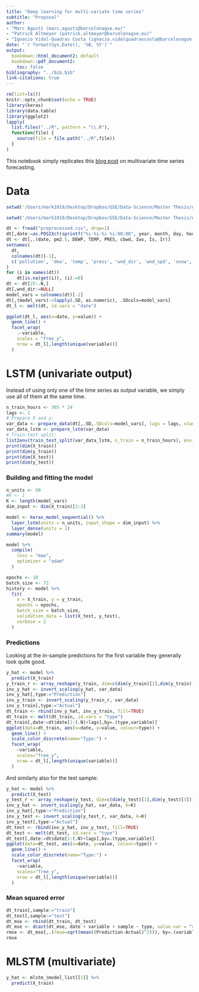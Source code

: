 ```yaml
---
title: "Deep learning for multi-variate time series"
subtitle: "Proposal"
author:
- "Marc Agustí (marc.agusti@barcelonagse.eu)"
- "Patrick Altmeyer (patrick.altmeyer@barcelonagse.eu)"
- "Ignacio Vidal-Quadras Costa (ignacio.vidalquadrascosta@barcelonagse.eu)"
date: "`r format(Sys.Date(), '%B, %Y')`"
output: 
  bookdown::html_document2: default
  bookdown::pdf_document2: 
    toc: false
bibliography: "../bib.bib"
link-citations: true
---
```


```r
rm(list=ls())
knitr::opts_chunk$set(echo = TRUE)
library(keras)
library(data.table)
library(ggplot2)
lapply(
  list.files("../R", pattern = "\\.R"),
  function(file) {
    source(file = file.path("../R",file))
  }
)
```

This notebook simply replicates this [blog post](https://machinelearningmastery.com/multivariate-time-series-forecasting-lstms-keras/) on multivariate time series forecasting. 

# Data

```r
setwd('/Users/mark1019/Desktop/Dropbox/GSE/Data-Science/Master Thesis/navar/data_VAR')
```

```r
setwd('/Users/mark1019/Desktop/Dropbox/GSE/Data-Science/Master Thesis/navar/data_VAR')

dt <- fread("preprocessed.csv", drop=1)
dt[,date:=as.POSIXct(sprintf("%i-%i-%i %i:00:00", year, month, day, hour))]
dt <- dt[,.(date, pm2.5, DEWP, TEMP, PRES, cbwd, Iws, Is, Ir)]
setnames(
  dt, 
  colnames(dt)[-1], 
  c('pollution', 'dew', 'temp', 'press', 'wnd_dir', 'wnd_spd', 'snow', 'rain')
)
for (i in names(dt))
    dt[is.na(get(i)), (i):=0]
dt <- dt[25:.N,]
dt[,wnd_dir:=NULL]
model_vars = colnames(dt)[-1]
dt[,(model_vars):=lapply(.SD, as.numeric), .SDcols=model_vars]
dt_l <- melt(dt, id.vars = "date")
```

```r
ggplot(dt_l, aes(x=date, y=value)) +
  geom_line() +
  facet_wrap(
    .~variable, 
    scales = "free_y", 
    nrow = dt_l[,length(unique(variable))]
  )
```

# LSTM (univariate output)

Instead of using only one of the time series as output variable, we simply use all of them at the same time.

```r
n_train_hours <- 365 * 24
lags <- 1
# Prepare X and y:
var_data <- prepare_data(dt[,.SD,.SDcols=model_vars], lags = lags, standardize = TRUE)
var_data_lstm <- prepare_lstm(var_data)
# Train-test split:
list2env(train_test_split(var_data_lstm, n_train = n_train_hours), envir = environment())
print(dim(X_train))
print(dim(y_train))
print(dim(X_test))
print(dim(y_test))
```

### Building and fitting the model

```r
n_units <- 50
#K <- 1
K <- length(model_vars)
dim_input <- dim(X_train)[2:3]
```

```r
model <- keras_model_sequential() %>% 
  layer_lstm(units = n_units, input_shape = dim_input) %>% 
  layer_dense(units = 1)
summary(model)
```


```r
model %>% 
  compile(
    loss = "mae",
    optimizer = "adam"
  )
```

```r
epochs <- 10
batch_size <- 72
history <- model %>% 
  fit(
    x = X_train, y = y_train,
    epochs = epochs,
    batch_size = batch_size,
    validation_data = list(X_test, y_test),
    verbose = 2
  )
```

### Predictions

Looking at the in-sample predictions for the first variable they generally look quite good.

```r
y_hat <- model %>%
  predict(X_train)
y_train_r <- array_reshape(y_train, dim=c(dim(y_train)[1],dim(y_train)[3]))
inv_y_hat <- invert_scaling(y_hat, var_data)
inv_y_hat[,type:="Prediction"]
inv_y_train <- invert_scaling(y_train_r, var_data)
inv_y_train[,type:="Actual"]
dt_train <- rbind(inv_y_hat, inv_y_train, fill=TRUE)
dt_train <- melt(dt_train, id.vars = "type")
dt_train[,date:=dt$date[1:(.N)+lags],by=.(type,variable)]
ggplot(data=dt_train, aes(x=date, y=value, colour=type)) +
  geom_line() +
  scale_color_discrete(name="Type:") +
  facet_wrap(
    ~variable, 
    scales="free_y", 
    nrow = dt_l[,length(unique(variable))]
  )
```

And similarly also for the test sample:

```r
y_hat <- model %>%
  predict(X_test)
y_test_r <- array_reshape(y_test, dim=c(dim(y_test)[1],dim(y_test)[3]))
inv_y_hat <- invert_scaling(y_hat, var_data, k=K)
inv_y_hat[,type:="Prediction"]
inv_y_test <- invert_scaling(y_test_r, var_data, k=K)
inv_y_test[,type:="Actual"]
dt_test <- rbind(inv_y_hat, inv_y_test, fill=TRUE)
dt_test <- melt(dt_test, id.vars = "type")
dt_test[,date:=dt$date[1:(.N)+lags],by=.(type,variable)]
ggplot(data=dt_test, aes(x=date, y=value, colour=type)) +
  geom_line() +
  scale_color_discrete(name="Type:") +
  facet_wrap(
    ~variable, 
    scales="free_y", 
    nrow = dt_l[,length(unique(variable))]
  )
```


### Mean squared error

```r
dt_train[,sample:="train"]
dt_test[,sample:="test"]
dt_mse <- rbind(dt_train, dt_test)
dt_mse <- dcast(dt_mse, date + variable + sample ~ type, value.var = "value")
rmse <- dt_mse[,.(rmse=sqrt(mean((Prediction-Actual)^2))), by=.(variable,sample)]
rmse
```

# MLSTM (multivariate)

```r
y_hat <- mlstm_$model_list[[1]] %>%
  predict(X_train)
```

